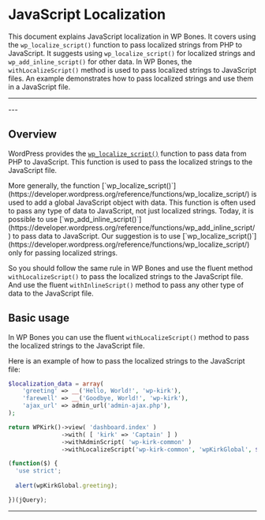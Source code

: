 
# JavaScript Localization

This document explains JavaScript localization in WP Bones. It covers using the `wp_localize_script()` function to pass localized strings from PHP to JavaScript. It suggests using `wp_localize_script()` for localized strings and `wp_add_inline_script()` for other data. In WP Bones, the `withLocalizeScript()` method is used to pass localized strings to JavaScript files. An example demonstrates how to pass localized strings and use them in a JavaScript file.

---
<DocsBoilerplateDemo slug="internationalization" />
---

## Overview 

WordPress provides the [`wp_localize_script()`](https://developer.wordpress.org/reference/functions/wp_localize_script/) function to pass data from PHP to JavaScript. This function is used to pass the localized strings to the JavaScript file.

<Callout type="info">
More generally, the function [`wp_localize_script()`](https://developer.wordpress.org/reference/functions/wp_localize_script/) is used to add a global JavaScript object with data. This function is often used to pass any type of data to JavaScript, not just localized strings. Today, it is possible to use [`wp_add_inline_script()`](https://developer.wordpress.org/reference/functions/wp_add_inline_script/) to pass data to JavaScript. Our suggestion is to use [`wp_localize_script()`](https://developer.wordpress.org/reference/functions/wp_localize_script/) only for passing localized strings.

So you should follow the same rule in WP Bones and use the fluent method `withLocalizeScript()` to pass the localized strings to the JavaScript file. And use the fluent `withInlineScript()` method to pass any other type of data to the JavaScript file.
</Callout>

## Basic usage

In WP Bones you can use the fluent `withLocalizeScript()` method to pass the localized strings to the JavaScript file.

Here is an example of how to pass the localized strings to the JavaScript file:

```php copy filename="Your Controller"
$localization_data = array(
    'greeting' => __('Hello, World!', 'wp-kirk'),
    'farewell' => __('Goodbye, World!', 'wp-kirk'),
    'ajax_url' => admin_url('admin-ajax.php'),
);

return WPKirk()->view( 'dashboard.index' )
               ->with( [ 'kirk' => 'Captain' ] )
               ->withAdminScript( 'wp-kirk-common' )
               ->withLocalizeScript('wp-kirk-common', 'wpKirkGlobal', $localization_data);
```

```javascript copy filename="wp-kirk-common.js"
(function($) {
  'use strict';
  
  alert(wpKirkGlobal.greeting);

})(jQuery);
```

---
<DocsBoilerplateDemo slug="internationalization" />
